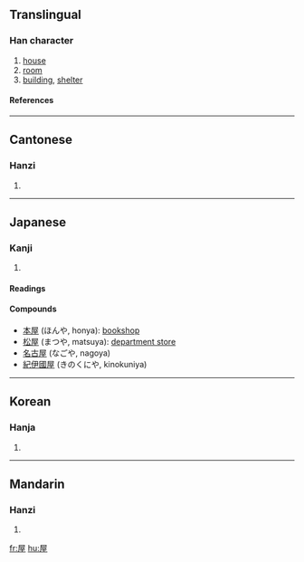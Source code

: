 ==Translingual==
===Han character===
{{Han char|rn=44|rad=尸|as=06|sn=9|four=7721<sub>4</sub>|canj=尸一戈土 (SMIG)}}
# [[house]]
# [[room]]
# [[building]], [[shelter]]
====References====
{{Han ref|kx=0301.190|dkj=07684|dj=0598.110|hdz=20972.010|uh=5C4B|ud=23627|bh=ABCE|bd=43982}}
----
==Cantonese==
===Hanzi===
{{yue-hanzi|jyut=|y=[[nguk1]], [[uk1]]}}
# {{defn|Cantonese}}
----
==Japanese==
===Kanji===
{{ja-kanji|grade=3|rs=尸06}}
# {{defn|Japanese}} 
====Readings====
{{ja-readings|on=[[おく]] (oku)  <  [[をく]] (woku)|kun=[[や]] (ya), [[やね]] (yane)}}

====Compounds====
* [[本屋]] (ほんや, honya): [[bookshop]]
* [[松屋]] (まつや, matsuya): [[department store]]
* [[名古屋]] (なごや, nagoya)
* [[紀伊國屋]] (きのくにや, kinokuniya)
----
==Korean==
===Hanja===
{{ko-hanja|hangeul=옥|rv=ok|mr=ok}}
# {{defn|Korean}}
----
==Mandarin==
===Hanzi===
{{cmn-hanzi|pin=[[wū]] ([[wu1]])|wg=[[wu1|wu<sup>1</sup>]]}}
# {{defn|Mandarin}}

[[fr:屋]]
[[hu:屋]]